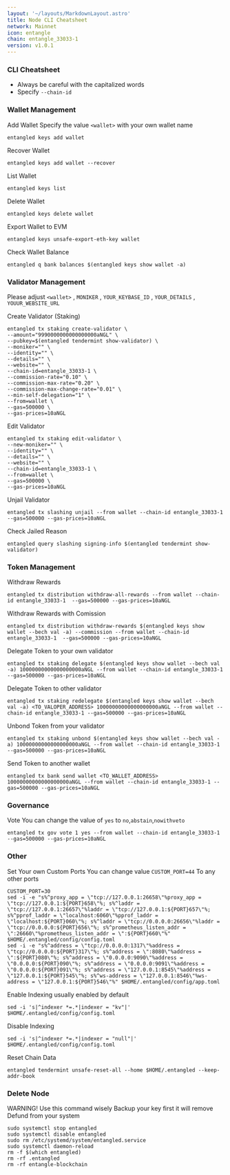 ```yaml
---
layout: '~/layouts/MarkdownLayout.astro'
title: Node CLI Cheatsheet
network: Mainnet
icon: entangle
chain: entangle_33033-1
version: v1.0.1
---
```


### CLI Cheatsheet

- Always be careful with the capitalized words
- Specify `--chain-id`

### Wallet Management

Add Wallet
Specify the value `<wallet>` with your own wallet name

```
entangled keys add wallet
```

Recover Wallet
```
entangled keys add wallet --recover
```

List Wallet
```
entangled keys list
```

Delete Wallet
```
entangled keys delete wallet
```
Export Wallet to EVM
```
entangled keys unsafe-export-eth-key wallet
```
Check Wallet Balance
```
entangled q bank balances $(entangled keys show wallet -a)
```

### Validator Management

Please adjust `<wallet>` , `MONIKER` , `YOUR_KEYBASE_ID` , `YOUR_DETAILS` , `YOUUR_WEBSITE_URL`

Create Validator (Staking)
```
entangled tx staking create-validator \
--amount="9990000000000000000aNGL" \
--pubkey=$(entangled tendermint show-validator) \
--moniker="" \
--identity="" \
--details="" \
--website="" \
--chain-id=entangle_33033-1 \
--commission-rate="0.10" \
--commission-max-rate="0.20" \
--commission-max-change-rate="0.01" \
--min-self-delegation="1" \
--from=wallet \
--gas=500000 \
--gas-prices=10aNGL
```

Edit Validator
```
entangled tx staking edit-validator \
--new-moniker="" \
--identity="" \
--details="" \
--website="" \
--chain-id=entangle_33033-1 \
--from=wallet \
--gas=500000 \
--gas-prices=10aNGL
```


Unjail Validator
```
entangled tx slashing unjail --from wallet --chain-id entangle_33033-1 --gas=500000 --gas-prices=10aNGL
```

Check Jailed Reason
```
entangled query slashing signing-info $(entangled tendermint show-validator)
```

### Token Management

Withdraw Rewards
```
entangled tx distribution withdraw-all-rewards --from wallet --chain-id entangle_33033-1  --gas=500000 --gas-prices=10aNGL
```

Withdraw Rewards with Comission
```
entangled tx distribution withdraw-rewards $(entangled keys show wallet --bech val -a) --commission --from wallet --chain-id entangle_33033-1  --gas=500000 --gas-prices=10aNGL
```

Delegate Token to your own validator
```
entangled tx staking delegate $(entangled keys show wallet --bech val -a) 10000000000000000000aNGL --from wallet --chain-id entangle_33033-1  --gas=500000 --gas-prices=10aNGL
```

Delegate Token to other validator
```
entangled tx staking redelegate $(entangled keys show wallet --bech val -a) <TO_VALOPER_ADDRESS> 10000000000000000000aNGL --from wallet --chain-id entangle_33033-1 --gas=500000 --gas-prices=10aNGL
```

Unbond Token from your validator
```
entangled tx staking unbond $(entangled keys show wallet --bech val -a) 10000000000000000000aNGL --from wallet --chain-id entangle_33033-1  --gas=500000 --gas-prices=10aNGL
```

Send Token to another wallet
```
entangled tx bank send wallet <TO_WALLET_ADDRESS> 10000000000000000000aNGL --from wallet --chain-id entangle_33033-1 --gas=500000 --gas-prices=10aNGL
```

### Governance 

Vote
You can change the value of `yes` to `no`,`abstain`,`nowithveto`

```
entangled tx gov vote 1 yes --from wallet --chain-id entangle_33033-1  --gas=500000 --gas-prices=10aNGL
```

### Other

Set Your own Custom Ports
You can change value `CUSTOM_PORT=44` To any other ports
```
CUSTOM_PORT=30
sed -i -e "s%^proxy_app = \"tcp://127.0.0.1:26658\"%proxy_app = \"tcp://127.0.0.1:${PORT}658\"%; s%^laddr = \"tcp://127.0.0.1:26657\"%laddr = \"tcp://127.0.0.1:${PORT}657\"%; s%^pprof_laddr = \"localhost:6060\"%pprof_laddr = \"localhost:${PORT}060\"%; s%^laddr = \"tcp://0.0.0.0:26656\"%laddr = \"tcp://0.0.0.0:${PORT}656\"%; s%^prometheus_listen_addr = \":26660\"%prometheus_listen_addr = \":${PORT}660\"%" $HOME/.entangled/config/config.toml
sed -i -e "s%^address = \"tcp://0.0.0.0:1317\"%address = \"tcp://0.0.0.0:${PORT}317\"%; s%^address = \":8080\"%address = \":${PORT}080\"%; s%^address = \"0.0.0.0:9090\"%address = \"0.0.0.0:${PORT}090\"%; s%^address = \"0.0.0.0:9091\"%address = \"0.0.0.0:${PORT}091\"%; s%^address = \"127.0.0.1:8545\"%address = \"127.0.0.1:${PORT}545\"%; s%^ws-address = \"127.0.0.1:8546\"%ws-address = \"127.0.0.1:${PORT}546\"%" $HOME/.entangled/config/app.toml
```

Enable Indexing usually enabled by default
```
sed -i 's|^indexer *=.*|indexer = "kv"|' $HOME/.entangled/config/config.toml
```

Disable Indexing
```
sed -i 's|^indexer *=.*|indexer = "null"|' $HOME/.entangled/config/config.toml
```

Reset Chain Data
```
entangled tendermint unsafe-reset-all --home $HOME/.entangled --keep-addr-book
```

### Delete Node

WARNING! Use this command wisely 
Backup your key first it will remove Defund from your system

```
sudo systemctl stop entangled
sudo systemctl disable entangled
sudo rm /etc/systemd/system/entangled.service
sudo systemctl daemon-reload
rm -f $(which entangled)
rm -rf .entangled
rm -rf entangle-blockchain
```
